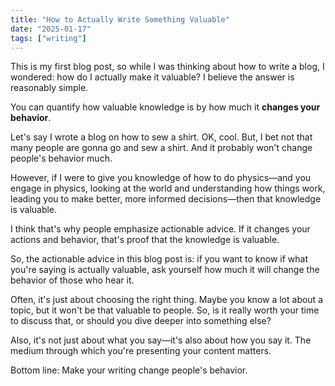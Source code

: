 ```yaml
---
title: "How to Actually Write Something Valuable"
date: "2025-01-17"
tags: ["writing"]
---
```


This is my first blog post, so while I was thinking about how to write a blog, I wondered: how do I actually make it valuable? I believe the answer is reasonably simple.

You can quantify how valuable knowledge is by how much it **changes your behavior**.

Let's say I wrote a blog on how to sew a shirt. OK, cool. But, I bet not that many people are gonna go and sew a shirt. And it probably won't change people's behavior much.

However, if I were to give you knowledge of how to do physics—and you engage in physics, looking at the world and understanding how things work, leading you to make better, more informed decisions—then that knowledge is valuable.

I think that's why people emphasize actionable advice. If it changes your actions and behavior, that's proof that the knowledge is valuable.

So, the actionable advice in this blog post is: if you want to know if what you're saying is actually valuable, ask yourself how much it will change the behavior of those who hear it.

Often, it's just about choosing the right thing. Maybe you know a lot about a topic, but it won't be that valuable to people. So, is it really worth your time to discuss that, or should you dive deeper into something else?

Also, it's not just about what you say—it's also about how you say it. The medium through which you're presenting your content matters.

Bottom line: Make your writing change people's behavior.
